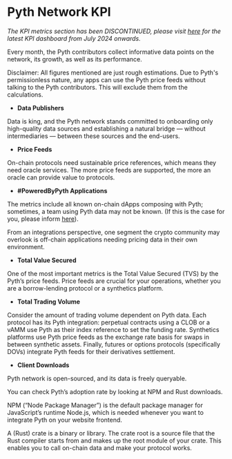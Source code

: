 # Pyth Network KPI

_The KPI metrics section has been DISCONTINUED, please visit [here](https://kpi.pyth.network/) for the latest KPI dashboard from July 2024 onwards._

Every month, the Pyth contributors collect informative data points on the network, its growth, as well as its performance.

Disclaimer: All figures mentioned are just rough estimations. Due to Pyth's permissionless nature, any apps can use the Pyth price feeds without talking to the Pyth contributors. This will exclude them from the calculations.

- **Data Publishers**

Data is king, and the Pyth network stands committed to onboarding only high-quality data sources and establishing a natural bridge — without intermediaries — between these sources and the end-users.

- **Price Feeds**

On-chain protocols need sustainable price references, which means they need oracle services. The more price feeds are supported, the more an oracle can provide value to protocols.

- **#PoweredByPyth Applications**

The metrics include all known on-chain dApps composing with Pyth; sometimes, a team using Pyth data may not be known. (If this is the case for you, please inform [here](https://tally.so/r/w5kRGo)).

From an integrations perspective, one segment the crypto community may overlook is off-chain applications needing pricing data in their own environment.

- **Total Value Secured**

One of the most important metrics is the Total Value Secured (TVS) by the Pyth’s price feeds. Price feeds are crucial for your operations, whether you are a borrow-lending protocol or a synthetics platform.

- **Total Trading Volume**

Consider the amount of trading volume dependent on Pyth data. Each protocol has its Pyth integration: perpetual contracts using a CLOB or a vAMM use Pyth as their index reference to set the funding rate. Synthetics platforms use Pyth price feeds as the exchange rate basis for swaps in between synthetic assets. Finally, futures or options protocols (specifically DOVs) integrate Pyth feeds for their derivatives settlement.

- **Client Downloads**

Pyth network is open-sourced, and its data is freely queryable.

You can check Pyth’s adoption rate by looking at NPM and Rust downloads.

NPM (“Node Package Manager”) is the default package manager for JavaScript’s runtime Node.js, which is needed whenever you want to integrate Pyth on your website frontend.

A (Rust) crate is a binary or library. The crate root is a source file that the Rust compiler starts from and makes up the root module of your crate. This enables you to call on-chain data and make your protocol works.
